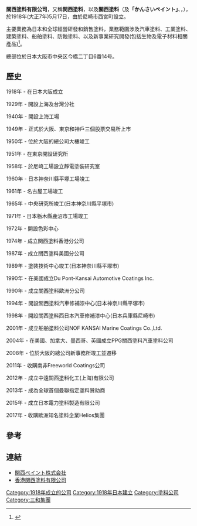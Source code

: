 '''關西塗料有限公司'''，又稱'''関西塗料'''，以及'''關西塗料'''（'''{{lang-ja|関西ペイント株式会社}}'''及'''「かんさいペイント」'''、'''{{lang-en|Kansai Paint Co., Ltd.}}'''，{{tyo|4613}}），於1918年(大正7年)5月17日，由{{link-ja|玉水弘|玉水弘}}於尼崎市西宮町設立。

主要業務為日本和全球經營研發和銷售塗料，業務範圍涉及汽車塗料、工業塗料、建築塗料、船舶塗料、防蝕塗料、以及新事業研究開發(包括生物及電子材料相關產品)<ref>{{Cite web |url=http://www.kansai.co.jp/company/outline.html |title=關西塗料股份有限公司簡介 |access-date=2013-04-24 |archive-date=2020-11-26 |archive-url=https://web.archive.org/web/20201126100017/https://www.kansai.co.jp/company/outline.html |dead-url=no }}</ref>。

總部位於日本大阪市中央区今橋二丁目6番14号。

== 歷史 ==
1918年 - 在日本大阪成立

1929年 - 開設上海及台灣分社

1940年 - 開設上海工場

1949年 - 正式於大阪、東京和神戶三個股票交易所上市

1950年 - 位於大阪的總公司大樓竣工

1951年 - 在東京開設研究所

1958年 - 於尼崎工場設立靜電塗裝研究室

1960年 - 日本神奈川縣平塚工場竣工

1961年 - 名古屋工場竣工

1965年 - 中央研究所竣工(日本神奈川縣平塚市)

1971年 - 日本栃木縣鹿沼市工場竣工

1972年 - 開設色彩中心

1974年 - 成立関西塗料香港分公司

1987年 - 成立關西塗料美國分公司

1989年 - 塗裝技術中心竣工(日本神奈川縣平塚市)

1990年 - 在美國成立Du Pont-Kansai Automotive Coatings Inc.

1990年 - 成立關西塗料歐洲分公司

1994年 - 開設關西塗料汽車修補漆中心(日本神奈川縣平塚市)

1998年 - 開設關西塗料西日本汽車修補漆中心(日本兵庫縣尼崎市)

2001年 - 成立船舶塗料公司NOF KANSAI Marine Coatings Co.,Ltd.

2004年 - 在美國、加拿大、墨西哥、英國成立PPG關西塗料汽車塗料公司

2008年 - 位於大阪的總公司新事務所竣工並遷移

2011年 - 收購南非Freeworld Coatings公司

2012年 - 成立中遠關西塗料化工(上海)有限公司

2013年 - 成為全球首個曼聯指定塗料贊助商

2015年 - 成立日本電力塗料製造有限公司

2017年 - 收購歐洲知名塗料企業Helios集團

==參考==
{{reflist}}

==連結==
*[http://www.kansai.co.jp/ 関西ペイント株式会社] {{Wayback|url=http://www.kansai.co.jp/ |date=20140626002934 }}
*[http://www.kansai.com.hk/hk/ 香港関西塗料有限公司] {{Wayback|url=http://www.kansai.com.hk/hk/ |date=20201118232644 }}

[[Category:1918年成立的公司|Category:1918年成立的公司]]
[[Category:1918年日本建立|Category:1918年日本建立]]
[[Category:塗料公司|Category:塗料公司]]
[[Category:三和集團|Category:三和集團]]